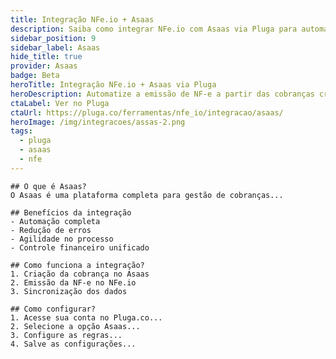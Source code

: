 ```yaml
---
title: Integração NFe.io + Asaas
description: Saiba como integrar NFe.io com Asaas via Pluga para automatizar a emissão de notas fiscais eletrônicas a partir das cobranças.
sidebar_position: 9
sidebar_label: Asaas
hide_title: true
provider: Asaas
badge: Beta
heroTitle: Integração NFe.io + Asaas via Pluga
heroDescription: Automatize a emissão de NF-e a partir das cobranças criadas no Asaas.
ctaLabel: Ver no Pluga
ctaUrl: https://pluga.co/ferramentas/nfe_io/integracao/asaas/
heroImage: /img/integracoes/assas-2.png
tags:
  - pluga
  - asaas
  - nfe
---
```


<IntegrationLayout>

    ## O que é Asaas?
    O Asaas é uma plataforma completa para gestão de cobranças...

    ## Benefícios da integração
    - Automação completa
    - Redução de erros
    - Agilidade no processo
    - Controle financeiro unificado

    ## Como funciona a integração?
    1. Criação da cobrança no Asaas
    2. Emissão da NF-e no NFe.io
    3. Sincronização dos dados

    ## Como configurar?
    1. Acesse sua conta no Pluga.co...
    2. Selecione a opção Asaas...
    3. Configure as regras...
    4. Salve as configurações...
</IntegrationLayout>
